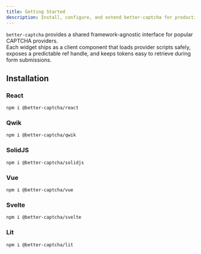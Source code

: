 ```yaml
---
title: Getting Started
description: Install, configure, and extend better-captcha for production-ready CAPTCHA integrations.
---
```


`better-captcha` provides a shared framework-agnostic interface for popular CAPTCHA providers.   
Each widget ships as a client component that loads provider scripts safely, exposes a predictable ref handle, and keeps tokens easy to retrieve during form submissions.

## Installation

### React
```npm
npm i @better-captcha/react
```

### Qwik
```npm
npm i @better-captcha/qwik
```

### SolidJS
```npm
npm i @better-captcha/solidjs
```

### Vue
```npm
npm i @better-captcha/vue
```

### Svelte
```npm
npm i @better-captcha/svelte
```

### Lit
```npm
npm i @better-captcha/lit
```
